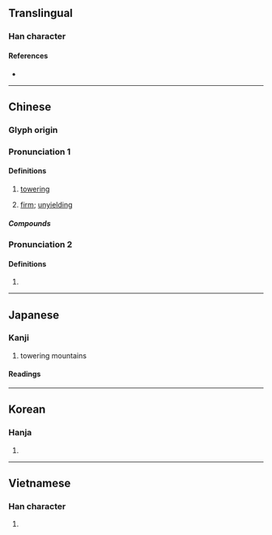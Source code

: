 {{character info/new}}
==Translingual==

===Han character===
{{Han char|rn=46|rad=山|as=03|sn=6|four=28717|canj=UON|ids=⿰山乞}}

====References====
* {{Han ref|kx=0307.150|dkj=07889|dj=0607.140|hdz=10761.110|uh=5C79|ud=23673|bh=A67A|bd=42618}}

----

==Chinese==
{{zh-forms}}

===Glyph origin===
{{Han etym}}

===Pronunciation 1===
{{zh-pron
|m=yì
|c=ngat6
|mn=ml:gi̍t/tw:kit
|mc=y
|oc=y
|cat=adj,adv
}}

====Definitions====
{{zh-hanzi}}

# {{lb|zh|literary}} [[towering]]
# {{lb|zh|literary}} [[firm]]; [[unyielding]]

=====Compounds=====
{{zh-der|屹屹|屹然|屹立|屹立不搖|屹蹬蹬|巍然屹立|扭扭屹屹}}

===Pronunciation 2===
{{zh-pron
|m=gē
|cat=
}}

====Definitions====
{{zh-hanzi}}

# {{zh-only|屹剌剌}}

----

==Japanese==

===Kanji===
{{ja-kanji|grade=|rs=山03}}

# towering mountains

====Readings====
{{ja-readings
|goon=ごち
|kanon=ぎつ
|kanyoon=きつ
|kun=そばだ-つ
}}

----

==Korean==

===Hanja===
{{ko-hanja|hangeul=흘|rv=heul|mr=hŭl}}

# {{defn|lang=ko|sort=山03}}

----

==Vietnamese==

===Han character===
{{vi-hantu|ngật|rs=山03}}

# {{defn|lang=vi|sort=山03}}